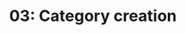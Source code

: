 ---
title: '03: Category creation'
summary: |
    Reframe and rename the need FarmTech is solving for. Helps create a catchy, endearing headline and copy.
start: '2024-12-21'
duration: '2 days'
owner:
    image: '@images/avatars/kb.jpg'
    title: 'kb'
status: Review
details:
    -
        title: Activities
        body: |
            - Check, does a rough estimation of the category already exist
            - How is it (this category) being discussed?
            - Is it named, owned? Collectively or by one individual company?
            - Where lies the potential for a name/frame or re-name/reframe?
    -
        title: Deliverables
        body: |
            - Reframed (and/or renamed) category
            - Description of market category
            - Category Leadership Playbook (K16E suggestions)
    -
        title: Readings
        body: |
            - [What Is Category Design in Marketing (And Why Is It an Important Strategy)?](https://www.singlegrain.com/marketing-strategy/what-is-category-design-in-marketing-and-why-is-it-an-important-strategy/)
            - [Smart Farming: How Technology is Transforming Farms and the Agricultural Market](https://kingstec.com/smart-farming-how-technology-is-transforming-farms-and-the-agricultural-market/)
            - [Differentiate or Die: 7 Rules for Category Leadership](https://www.youtube.com/watch?v=W0e0ypdERgg)
            - [Tesla’s Direct Sales Model: Revolutionizing the Automotive Industry](https://medium.com/the-tesla-digest/teslas-direct-sales-model-revolutionizing-the-automotive-industry-b8555dec2a03)
---